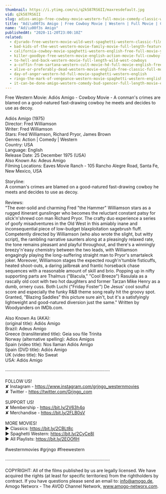 ```yaml
---
thumbnail: https://i.ytimg.com/vi/q2k587RS6II/maxresdefault.jpg
vid: q2k587RS6II
slug: adios-amigo-free-cowboy-movie-western-full-movie-comedy-classic-western-movies
title: "Adi\u00f3s Amigo | Free Cowboy Movie | Western | Full Movie | Comedy | Classic Western Movies"
name: "Adi\u00f3s Amigo"
publishedAt: "2020-11-20T23:00:10Z"
related:
  - djurado-free-western-movie-wild-west-spaghetti-western-classic-film-full-action-movie
  - bad-kids-of-the-west-western-movie-family-movie-full-length-feature-film-old-cowboy-film
  - california-cowboy-movie-spaghetti-western-english-free-full-movie-youtube-movies
  - killer-goodbye-free-western-movie-english-action-movie-full-cowboy-film
  - to-hell-and-back-western-movie-full-length-wild-west-cowboys
  - a-coffin-from-sartana-western-cult-movie-hd-full-movie-english-free-cowboy-film
  - alive-or-preferably-dead-western-movie-english-free-classic-full-movie
  - day-of-anger-western-hd-full-movie-spaghetti-western-english
  - ringo-the-mark-of-vengeance-western-movie-spaghetti-western-english-full-length-free-westerns
  - it-can-be-done-amigo-western-comedy-bud-spencer-full-length-movie-english-free-full-movies
---
```


Free Western Movie: Adiós Amigo - Cowboy Movie - A conman's crimes are blamed on a good-natured fast-drawing cowboy he meets and decides to use as decoy. <br />
<br />
Adiós Amigo (1975)<br />
Director: Fred Williamson<br />
Writer: Fred Williamson<br />
Stars: Fred Williamson, Richard Pryor, James Brown<br />
Genres: Action | Comedy | Western <br />
Country: USA<br />
Language: English<br />
Release Date: 25 December 1975 (USA)<br />
Also Known As: Adeus Amigo <br />
Filming Locations: Eaves Movie Ranch - 105 Rancho Alegre Road, Santa Fe, New Mexico, USA <br />
<br />
Storyline:<br />
A conman's crimes are blamed on a good-natured fast-drawing cowboy he meets and decides to use as decoy.<br />
<br />
Reviews:<br />
"The ever-solid and charming Fred "the Hammer" Williamson stars as a rugged itinerant gunslinger who becomes the reluctant constant patsy for slick'n'shrewd con man Richard Pryor. The crafty duo experience a series of goofy misadventures in the Old West in this amiably inane and inconsequential piece of low-budget blaxploitation sagebrush fluff. Competently directed by Williamson (who also wrote the slight, but witty script), the rambling narrative saunters along at a pleasingly relaxed rate, the tone remains pleasant and playful throughout, and there's a winningly breezy'n'easy chemistry between the two leads, with Williamson engagingly playing the long-suffering straight man to Pryor's smartaleck joker. Moreover, Williamson stages the expected rough'n'tumble fisticuffs, heated shoot-outs, a daring jailbreak and frantic horseback chase sequences with a reasonable amount of skill and brio. Popping up in nifty supporting parts are Thalmus ("Blacula," "Cool Breeze") Rasulala as a rascally old coot with two hot daughters and former Tarzan Mike Henry as a dumb, ornery cuss. Both Luchi ("Friday Foster") De Jesus' cool soulful score and especially the funky R&B theme song really hit the groovy spot. Granted, "Blazing Saddles" this picture sure ain't, but it's a satisfyingly lightweight and good-natured diversion just the same." Written by Woodyanders on IMDb.com.<br />
<br />
Also Known As (AKA):<br />
(original title): Adiós Amigo<br />
Brazil: Adeus Amigo<br />
Greece (transliterated title): Geia sou file Trinita<br />
Norway (alternative spelling): Adios Amigos<br />
Spain (video title): Nos llaman Adiós Amigo<br />
Spain (DVD title): Adiós Amigo<br />
UK (video title): No Sweat<br />
USA: Adiós Amigo<br />
<br />
····················································································<br />
<br />
FOLLOW US!<br />
✘ Instagram - https://www.instagram.com/grjngo_westernmovies<br />
✘ Twitter - https://twitter.com/Grjngo_com<br />
<br />
SUPPORT US!<br />
✘ Membership - https://bit.ly/2V63h4q<br />
✘ Merchandise - https://bit.ly/2FLB0sV<br />
<br />
MORE MOVIES! <br />
► Classics: https://bit.ly/2CBLt8c <br />
► Spaghetti Western: https://bit.ly/2CyCe8I <br />
► All Playlists: https://bit.ly/2EOOfIH <br />
<br />
#westernmovies #grjngo #freewestern<br />
<br />
····················································································<br />
<br />
COPYRIGHT: All of the films published by us are legally licensed. We have acquired the rights (at least for specific territories) from the rightholders by contract. If you have questions please send an email to: info@amogo.de, Amogo Networx - The AVOD Channel Network, www.amogo-networx.com.